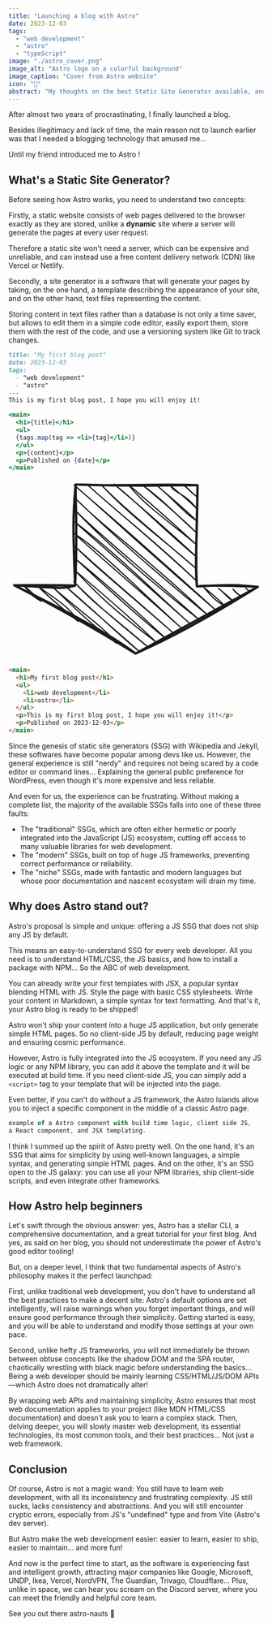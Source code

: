 ```yaml
---
title: "Launching a blog with Astro"
date: 2023-12-03
tags: 
  - "web development"
  - "astro"
  - "typeScript"
image: "./astro_cover.png"
image_alt: "Astro logo on a colorful background"
image_caption: "Cover from Astro website"
icon: "🚀"
abstract: "My thoughts on the best Static Site Generator available, and why you should use it, especially if you are new to web development."
---
```



After almost two years of procrastinating, I finally launched a blog.

Besides illegitimacy and lack of time, the main reason not to launch earlier was that I needed a blogging technology that amused me...

Until my friend <GithubInline user="3019731" /> introduced me to <LinkInline to="https://astro.build/">Astro</LinkInline> !

## What's a Static Site Generator?

Before seeing how Astro works, you need to understand two concepts:

Firstly, a <LinkInline to="https://en.wikipedia.org/wiki/Static_web_page">static website</LinkInline> consists of web pages delivered to the browser exactly as they are stored, unlike a **dynamic** site where a server will generate the pages at every user request.

Therefore a static site won't need a server, which can be expensive and unreliable, and can instead use a free <LinkInline to="https://en.wikipedia.org/wiki/Content_delivery_network">content delivery network (CDN)</LinkInline> like <LinkInline to="https://vercel.com/">Vercel</LinkInline> or <LinkInline to="https://www.netlify.com/">Netlify</LinkInline>.

<FigImage
  src={ImageAstroCDN}
  alt="A world map with a central server, linked to multiple CDN servers, linked to multiple users."
  caption="Once your static site is shipped (in blue), every page will be cached on multiple CDN servers around the world (in pink). When a user requests a page (in green), it will be delivered from the closest CDN server, ensuring good performance and cost efficiency."
/>

Secondly, a <LinkInline to="https://en.wikipedia.org/wiki/Static_site_generator">site generator</LinkInline> is a software that will generate your pages by taking, on the one hand, a template describing the appearance of your site, and on the other hand, text files representing the content.

Storing content in text files rather than a database is not only a time saver, but allows to edit them in a simple code editor, easily export them, store them with the rest of the code, and use a versioning system like <LinkInline to="https://git-scm.com/">Git</LinkInline> to track changes.

```md title="a basic text file in Markdown"
title: "My first blog post"
date: 2023-12-03
tags: 
  - "web development"
  - "astro"
---
This is my first blog post, I hope you will enjoy it!
```
  
```jsx title="a basic template in JSX"
<main>
  <h1>{title}</h1>
  <ul>
  {tags.map(tag => <li>{tag}</li>)}
  </ul>
  <p>{content}</p>
  <p>Published on {date}</p>
</main>
```

<div class="mx-auto w-32 text-body-dark dark:text-body-light">
<svg version="1.1" xmlns="http://www.w3.org/2000/svg" viewBox="7.48 7.48 112.72 79.57"><g stroke-linecap="round"><g transform="translate(26.69533613822682 20.431547659635356) rotate(90.3514860148652 37.18496352086299 26.91784502902067)" fill-rule="evenodd"><path d="M0 0 C0 0, 0 0, 0 0 M0 0 C0 0, 0 0, 0 0 M-0.26 6.4 C0.51 4.93, 2.31 3.72, 4.99 0.36 M-0.26 6.4 C1.21 4.58, 3.46 2.44, 4.99 0.36 M0.13 12.04 C3.92 10, 3.24 5.62, 10.63 -0.03 M0.13 12.04 C3.3 8.57, 5.05 5.57, 10.63 -0.03 M-0.13 18.44 C4.54 12.18, 12.62 5.61, 15.62 0.33 M-0.13 18.44 C5.13 12.08, 9.37 6.92, 15.62 0.33 M0.27 24.08 C4.2 19.34, 8.76 13.18, 21.26 -0.07 M0.27 24.08 C5.73 16.2, 13.14 9.19, 21.26 -0.07 M0 30.48 C8.92 23.44, 14.94 13.91, 26.25 0.29 M0 30.48 C10.14 18.16, 19.9 7.3, 26.25 0.29 M45.27 -21.6 C45.43 -21.88, 45.85 -22.33, 46.59 -23.1 M45.27 -21.6 C45.79 -22.26, 46.39 -22.77, 46.59 -23.1 M-0.26 36.88 C8.06 26.13, 19 15.73, 31.89 -0.1 M-0.26 36.88 C6.99 28.27, 15.25 18.11, 31.89 -0.1 M45.67 -15.95 C46.94 -16.77, 48.23 -18.42, 48.95 -19.73 M45.67 -15.95 C46.31 -16.47, 47.24 -17.28, 48.95 -19.73 M0.14 42.52 C14.55 28.8, 24.49 14.41, 36.88 0.26 M0.14 42.52 C8.53 34.2, 16.21 24.86, 36.88 0.26 M45.41 -9.55 C47.13 -11.96, 48.45 -12.24, 51.31 -16.35 M45.41 -9.55 C47.93 -12.66, 49.86 -15, 51.31 -16.35 M-0.12 48.92 C12.84 34.4, 23.37 20.56, 42.52 -0.14 M-0.12 48.92 C13.73 33.45, 26.05 17.05, 42.52 -0.14 M45.14 -3.16 C48.58 -6.16, 51.19 -8.45, 53.02 -12.21 M45.14 -3.16 C47.32 -5.97, 49.8 -9.18, 53.02 -12.21 M0.27 54.56 C15.34 36.92, 27.83 21.92, 55.38 -8.83 M0.27 54.56 C13.08 39.28, 25.94 25.95, 55.38 -8.83 M5.91 54.17 C18.78 41.42, 27.98 26.9, 57.09 -4.7 M5.91 54.17 C26.83 32.47, 45.75 9.16, 57.09 -4.7 M10.9 54.53 C29.58 36.39, 45.37 16.76, 59.45 -1.32 M10.9 54.53 C21.31 43.82, 31.09 31.41, 59.45 -1.32 M16.54 54.13 C31.47 34.14, 48.82 17.12, 61.16 2.81 M16.54 54.13 C28.01 41.02, 38.82 28.54, 61.16 2.81 M21.53 54.49 C29.58 42.1, 39.08 33.29, 63.52 6.19 M21.53 54.49 C36.31 38.01, 50.25 20.98, 63.52 6.19 M27.17 54.1 C37.25 43.22, 50.91 26.54, 65.23 10.32 M27.17 54.1 C36.81 44.4, 45.45 33.15, 65.23 10.32 M32.16 54.46 C43.45 40.51, 55.53 26.67, 67.59 13.7 M32.16 54.46 C44.32 40.89, 55.62 28.87, 67.59 13.7 M37.8 54.06 C44.87 47.05, 52.12 41.04, 69.3 17.84 M37.8 54.06 C47.55 42.31, 58.84 28.96, 69.3 17.84 M42.79 54.42 C51.24 46.87, 56.51 39.22, 71.66 21.22 M42.79 54.42 C51.47 46.04, 58.78 37.03, 71.66 21.22 M44.5 58.56 C54.42 47.42, 61.42 38.95, 73.36 25.35 M44.5 58.56 C55.64 45.17, 67.3 33.16, 73.36 25.35 M44.89 64.2 C53.38 54.94, 63.49 39.89, 69.82 35.52 M44.89 64.2 C51.85 56.63, 59.19 49.65, 69.82 35.52 M44.63 70.6 C50.58 62.74, 53.54 56.41, 60.38 52.48 M44.63 70.6 C50.67 64.7, 54.46 59.2, 60.38 52.48 M44.37 77 C46.78 74.3, 48.85 73.99, 51.59 68.69 M44.37 77 C46.19 74.25, 48.47 72.54, 51.59 68.69" stroke="currentColor" stroke-width="0.5" fill="none"></path><path d="M0 0 C-0.06 10.77, 0.9 23.59, 0 53.84 M0 0 C-0.59 17.7, 0.8 37.74, 0 53.84 M0 53.84 C12.32 55.08, 21.54 54.92, 44.62 53.84 M0 53.84 C9.45 53.97, 20.15 52.75, 44.62 53.84 M44.62 53.84 C46.44 58.94, 45.34 65.01, 44.62 80.75 M44.62 53.84 C44.24 64.36, 44.55 73.24, 44.62 80.75 M44.62 80.75 C54.28 60.83, 65.18 39, 74.37 26.92 M44.62 80.75 C53.47 62.9, 62.37 46.94, 74.37 26.92 M74.37 26.92 C64.77 5.56, 53.13 -13.24, 44.62 -26.92 M74.37 26.92 C66.82 13.19, 58.4 -1.88, 44.62 -26.92 M44.62 -26.92 C43.96 -19.46, 43.54 -14.98, 44.62 0 M44.62 -26.92 C44.37 -17.43, 43.81 -8.21, 44.62 0 M44.62 0 C32.6 0.78, 18.27 0.19, 0 0 M44.62 0 C33.88 1.07, 20.82 -0.08, 0 0 M0 0 C0 0, 0 0, 0 0 M0 0 C0 0, 0 0, 0 0" stroke="currentColor" stroke-width="1" fill="none"></path></g></g><mask></mask></svg>
</div>

```html title="the generated page in HTML"
<main>
  <h1>My first blog post</h1>
  <ul>
    <li>web development</li>
    <li>astro</li>
  </ul>
  <p>This is my first blog post, I hope you will enjoy it!</p>
  <p>Published on 2023-12-03</p>
</main>
```

Since the genesis of static site generators (SSG) with <LinkInline to="https://en.wikipedia.org/">Wikipedia</LinkInline> and <LinkInline to="https://jekyllrb.com/">Jekyll</LinkInline>, these softwares have become popular among devs like us. However, the general experience is still "nerdy" and requires not being scared by a code editor or command lines... Explaining the general public preference for <LinkInline to="https://wordpress.com/">WordPress</LinkInline>, even though it's more expensive and less reliable.

And even for us, the experience can be frustrating. Without making a complete list, the majority of the available SSGs falls into one of these three faults:

- The "traditional" SSGs, which are often either hermetic or poorly integrated into the JavaScript (JS) ecosystem, cutting off access to many valuable libraries for web development.
- The "modern" SSGs, built on top of huge JS frameworks, preventing correct performance or reliability.
- The "niche" SSGs, made with fantastic and modern languages but whose poor documentation and nascent ecosystem will drain my time.

## Why does Astro stand out?

Astro's proposal is simple and unique: offering a JS SSG that does not ship any JS by default.

This means an easy-to-understand SSG for every web developer. All you need is to understand HTML/CSS, the JS basics, and how to install a package with NPM... So the ABC of web development.

<FigImage
  src={Image1}
  alt="Cover"
  caption="In a few seconds, launch your project into orbit with the CLI wizard. 🧙"   
/> 

You can already write your first templates with JSX, a popular syntax blending HTML with JS. Style the page with basic CSS stylesheets. Write your content in Markdown, a simple syntax for text formatting. And that's it, your Astro blog is ready to be shipped!

Astro won't ship your content into a huge JS application, but only generate simple HTML pages. So no client-side JS by default, reducing page weight and ensuring cosmic performance.

<FigImage
  src={Image0}
  alt="Astro lightouse average score 98, Gatsby 68, Next.JS 63, Wordpress 58"
  caption="Based on Lighthouse real-world performance data."
  source="https://astro.build/blog/2023-web-framework-performance-report/"
/>

However, Astro is fully integrated into the JS ecosystem. If you need any JS logic or any NPM library, you can add it above the template and it will be executed at build time. If you need client-side JS, you can simply add a `<script>` tag to your template that will be injected into the page.

Even better, if you can't do without a JS framework, the <LinkInline to="https://docs.astro.build/concepts/islands/">Astro Islands</LinkInline> allow you to inject a specific component in the middle of a classic Astro page. 

```js
example of a Astro component with build time logic, client side JS,
a React component, and JSX templating.
```

I think I summed up the spirit of Astro pretty well. On the one hand, it's an SSG that aims for simplicity by using well-known languages, a simple syntax, and generating simple HTML pages. And on the other, it's an SSG open to the JS galaxy: you can use all your NPM libraries, ship client-side scripts, and even integrate other frameworks.

## How Astro help beginners

Let's swift through the obvious answer: yes, Astro has a stellar CLI, a comprehensive documentation, and a great <LinkInline to="https://docs.astro.build/en/tutorial/0-introduction/">tutorial for your first blog</LinkInline>. And yes, as <GithubInline user="3019731" /> said on her blog, you should not underestimate the power of Astro's <LinkInline to="https://erika.florist/articles/dontunderestimateeditorintegration">good editor tooling!</LinkInline>

But, on a deeper level, I think that two fundamental aspects of Astro's philosophy makes it the perfect launchpad:

First, unlike traditional web development, you don't have to understand all the best practices to make a decent site: Astro's default options are set intelligently, will raise warnings when you forget important things, and will ensure good performance through their simplicity. Getting started is easy, and you will be able to understand and modify those settings at your own pace.

<FigImage
  src={ImageAstroImages}
  alt="Astro Lighthouse average score is 98, Gatsby 68, Next.JS 63, Wordpress 58"
  caption="An example with Images where Astro optimizes your image by default, using a modern format, including the loading and decoding attributes, and pushing you to fill the alt attribute (for accessibility) and dimensions (to avoid Cumulative Layout Shift)."
  source="https://docs.astro.build/en/guides/images/"
/>

Second, unlike hefty JS frameworks, you will not immediately be thrown between obtuse concepts like the shadow DOM and the SPA router, chaotically wrestling with black magic before understanding the basics... Being a web developer should be mainly learning CSS/HTML/JS/DOM APIs—which Astro does not dramatically alter! 

By wrapping web APIs and maintaining simplicity, Astro ensures that most web documentation applies to your project (like MDN HTML/CSS documentation) and doesn't ask you to learn a complex stack. Then, delving deeper, you will slowly master web development, its essential technologies, its most common tools, and their best practices... Not just a web framework.

## Conclusion

Of course, Astro is not a magic wand: You still have to learn web development, with all its inconsistency and frustrating complexity. JS still sucks, lacks consistency and abstractions. And you will still encounter cryptic errors, especially from JS's "undefined" type and from Vite (Astro's dev server).

<FigImage
  src={ImageAstroCMS}
  alt="An unnumerable list of CMS logos..."
  caption="Somehow, the JS ecosystem is still lacking. Like for CMS, where you have to choose between a hundred of options, but none are really usable or decently priced..."
/>

But Astro make the web development easier: easier to learn, easier to ship, easier to maintain... and more fun!

And now is the perfect time to start, as the software is experiencing fast and intelligent growth, attracting major companies like Google, Microsoft, UNDP, Ikea, Vercel, NordVPN, The Guardian, Trivago, Cloudflare... Plus, unlike in space, we can hear you scream on the <LinkInline to="https://astro.build/chat">Discord server</LinkInline>, where you can meet the friendly and helpful core team.

See you out there astro-nauts 🚀
